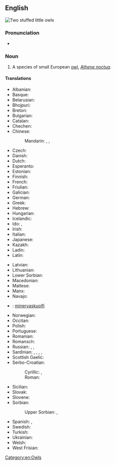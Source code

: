 {{also|little-owl}}
==English==
[[Image:Kirkeugle.jpg|thumb|Two stuffed '''little owls''']]
{{wikipedia}}
{{wikispecies|Athene noctua}}

===Pronunciation===
* {{IPA|/ˈlɪtəl ɑʊl/|lang=en}}

===Noun===
{{en-noun}}

# A species of small European [[owl]], ''[[Athene noctua]]''.

====Translations====
{{trans-top|species of owl}}
* Albanian: {{t|sq|kukuvajka}}
* Basque: {{t|eu|mozolo}}
* Belarusian: {{t|be|[[дамавы́]] [[сыч]]|m}}
* Bhojpuri: {{t|bho|कुचकुचवा}}
* Breton: {{t|br|kaouenn vihan}}
* Bulgarian: {{t|bg|[[обикновена]] [[кукумявка]]|f}}
* Catalan: {{t+|ca|mussol}}
* Chechen: {{t|ce|жима бухӏа}}
* Chinese:
*: Mandarin: {{t+|cmn|梟|tr=xiāo|sc=Hani}}, {{t|cmn|小鴞|sc=Hani}}, {{t|cmn|小鸮|tr=xiǎoxiāo|sc=Hani}}
* Czech: {{t|cs|sýček|m}}
* Danish: {{t|da|kirkeugle}}
* Dutch: {{t+|nl|steenuil|m}}
* Esperanto: {{t|eo|noktuo}}
* Estonian: {{t|et|kivikakk}}
* Finnish: {{t+|fi|minervanpöllö}}
* French: {{t+|fr|chevêche|f}}
* Friulian: {{t|fur|civuite}}
* Galician: {{t+|gl|moucho}}
* German: {{t+|de|Steinkauz|m}}
* Greek: {{t+|el|κουκουβάγια|f}}
* Hebrew: {{t+|he|כּוֹס|m|tr=kos|sc=Hebr}}
* Hungarian: {{t+|hu|kuvik}}
* Icelandic: {{t|is|kattugla}}
* Ido: {{t+|io|huo}}, {{t+|io|noktuo}}
* Irish: {{t|ga|ulchabhán beag|m}}
* Italian: {{t+|it|civetta|f}}
* Japanese: {{t|ja|小金目梟|tr=[[コキンメフクロウ]], kokinmefukurō|sc=Jpan}}
* Kazakh: {{t|kk|байғыз}}
* Ladin: {{t|lld|ciuita}}
* Latin: {{t|la|Athene noctua|f}}
{{trans-mid}}
* Latvian: {{t|lv|mājas apogs}}
* Lithuanian: {{t+|lt|pelėdikė}}
* Lower Sorbian: {{t|dsb|sowka}}
* Macedonian: {{t|mk|кукумјавка|f|tr=kukumjávka}}
* Maltese: {{t|mt|kokka tat-tikki}}
* Manx: {{t|gv|hullad veg|f}}
* Navajo: {{t|nv|hazéítah néʼéshjaa}}
* {{ttbc|se}}<!-- check that this translation is correct -->: [[minervaskuolfi]]
* Norwegian: {{t|no|kirkeugle}}
* Occitan: {{t+|oc|cavèca}}
* Polish: {{t+|pl|pójdźka|f}}
* Portuguese: {{t|pt|mocho galego|m}}
* Romanian: {{t+|ro|cucuvea|f}}
* Romansch: {{t|rm|tschuetta da la mort}}
* Russian: {{t|ru|[[домо́вый]] [[сыч]]|m}}, {{t+|ru|сыч|m}}, {{t+|ru|фи́лин|m}}
* Sardinian: {{t|sc|stria}}, {{t|sc|istria}}, {{t|sc|puzone de s’istria}}, {{t|sc|tirulia}}, {{t|sc|cuccumeu}}
* Scottish Gaelic: {{t|gd|comhachag-bheag|f}}
* Serbo-Croatian:
*: Cyrillic: {{t|sh|кукумавка|f}}, {{t+|sh|kukumavka|f}}
*: Roman: {{t|sh|sivi čuk}}
* Sicilian: {{t+|scn|cucca|f}}
* Slovak: {{t|sk|kuvik plačlivý|m}}
* Slovene: {{t|sl|čuk|m}}
* Sorbian:
*: Upper Sorbian: {{t|hsb|kulišk|m}}, {{t|hsb|sowka|f}}
* Spanish: {{t|es|mochuelo europeo|m}}, {{t|es|mochuelo común|m}}
* Swedish: {{t+|sv|minervauggla}}
* Turkish: {{t+|tr|kukumav}}
* Ukrainian: {{t|uk|[[сич]] [[хатній]]|m|tr=syč xátnij}}
* Welsh: {{t|cy|tylluan fach}}
* West Frisian: {{t|fy|stienûltsje}}
{{trans-bottom}}

[[Category:en:Owls]]